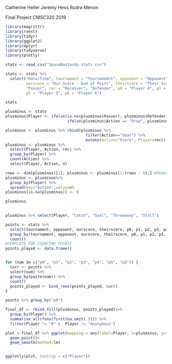 Catherine Heller
Jeremy Hess
Rudra Menon

Final Project CMSC320 2019

```r
library(magrittr)
library(rvest)
library(tidyr)
library(ggplot2)
library(dplyr)
library(tidyverse)
library(plotly)
```



```r
stats <- read_csv("SpaceBastards-stats.csv")

stats <- stats %>%
  select("Date/Time", tournament = "Tournamemnt", opponent = "Opponent", time = "Point Elapsed Seconds", "Line", 
         ourscore = "Our Score - End of Point", theirscore = "Their Score - End of Point", "Event Type", "Action", 
         "Passer", rec = "Receiver", "Defender", p0 = "Player 0", p1 = "Player 1", p2 = "Player 2", p3 = "Player 3", p4 = "Player 4",
         p5 = "Player 5", p6 = "Player 6")

stats


```

```r
plusminus <- stats
plusminus$Player <- ifelse(is.na(plusminus$Passer), plusminus$Defender,
                           ifelse(plusminus$Action == "Drop", plusminus$rec, plusminus$Passer))

plusminus <- plusminus %>% rbind(plusminus %>%
                                   filter(Action=="Goal") %>%
                                   mutate(Action="Score", Player=rec))
plusminus <- plusminus %>%
  select(Player, Action, rec) %>%
  group_by(Player) %>%
  count(Action) %>%
  select(Player, Action, n)

rows <- dim(plusminus)[1]; plusminus <- plusminus[1:(rows - 6),] #Remove last 6 entries, not useful
plusminus <- plusminus%>% 
  group_by(Player) %>%
  spread(key="Action",value=n)
plusminus[is.na(plusminus)] <- 0

plusminus
  
```
```r
plusminus %>% select(Player, "Catch", "Goal", "Throwaway", "Stall")
```

```r
points <- stats %>%
  select(tournament, opponent, ourscore, theirscore, p0, p1, p2, p3, p4, p5, p6) %>%
  group_by(tournament, opponent, ourscore, theirscore, p0, p1, p2, p3, p4, p5 ,p6) %>%
  count()
#TEMPLATE FOR COUNTING POINTS
points_played <- data.frame()


for (num in c("p0", "p1", "p2", "p3", "p4", "p5", "p6")) {
  curr <- points %>%
  select(num) %>%
  group_by(paste(num)) %>%
  count() 
  points_played <- bind_rows(points_played, curr)
}

points %>% group_by("p0")

```

``` r
final_df <- rbind.fill(plusminus, points_played)%>% 
  group_by(Player) %>%
  summarise_all(funs(first(na.omit(.)))) %>% 
  filter(Player != "0" &  Player != "Anonymous")

plot <-final_df %>% ggplot(mapping = aes(label=Player, x=plusminus, y=freq)) +
  geom_point()+ 
  geom_smooth(method=lm) 


ggplotly(plot, tooltip = c("Player"))

```
